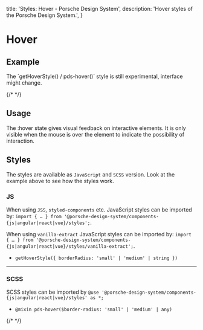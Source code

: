 
  title: 'Styles: Hover - Porsche Design System',
  description: 'Hover styles of the Porsche Design System.',
}

# Hover

## Example

<Notification heading="Important note" headingTag="h3" state="error">
  The `getHoverStyle() / pds-hover()` style is still experimental, interface might change.
</Notification>

{/* <Playground :frameworkMarkup="codeExample" :externalStackBlitzDependencies="['styled-components']"><ExampleStylesHover /></Playground> */}

## Usage

The :hover state gives visual feedback on interactive elements. It is only visible when the mouse is over the element to
indicate the possibility of interaction.

## Styles

The styles are available as `JavaScript` and `SCSS` version. Look at the example above to see how the styles work.

### JS

When using `JSS`, `styled-components` etc. JavaScript styles can be imported by:
`import { … } from '@porsche-design-system/components-{js|angular|react|vue}/styles';`.

When using `vanilla-extract` JavaScript styles can be imported by:
`import { … } from '@porsche-design-system/components-{js|angular|react|vue}/styles/vanilla-extract';`.

- `getHoverStyle({ borderRadius: 'small' | 'medium' | string })`

---

### SCSS

SCSS styles can be imported by `@use '@porsche-design-system/components-{js|angular|react|vue}/styles' as *;`

- `@mixin pds-hover($border-radius: 'small' | 'medium' | any)`

{/* <script lang="ts">

  @Component({
  components: {
  ExampleStylesHover
},
})
  codeExample = getStylesHoverCodeSamples();

  public mounted(): void {
  adjustSelectedFramework(this.codeExample);
}
}
</script> */}

